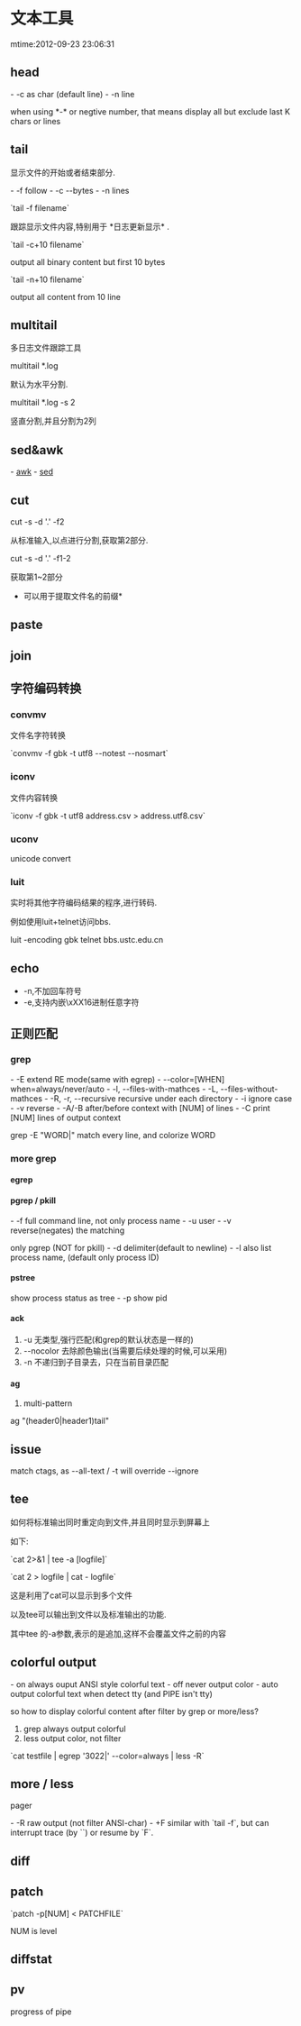 =文本工具=
mtime:2012-09-23 23:06:31
== head ==
- -c        as char (default line)
- -n        line

when using *-* or negtive number, that means display all but exclude last K
chars or lines

== tail ==
显示文件的开始或者结束部分.

- -f        follow
- -c        --bytes
- -n        lines

`tail -f filename`

跟踪显示文件内容,特别用于 *日志更新显示* .

`tail -c+10 filename`

output all binary content but first 10 bytes

`tail -n+10 filename`

output all content from 10 line

== multitail ==
多日志文件跟踪工具

multitail *.log

默认为水平分割.

multitail *.log -s 2

竖直分割,并且分割为2列

==sed&awk==
- [[awk]]
- [[sed]]

== cut ==

cut -s -d '.' -f2

从标准输入,以点进行分割,获取第2部分.

cut -s -d '.' -f1-2

获取第1~2部分

*可以用于提取文件名的前缀*

== paste ==
== join ==

== 字符编码转换 ==
=== convmv ===

文件名字符转换

`convmv -f gbk -t utf8 --notest --nosmart`

=== iconv ===

文件内容转换

`iconv -f gbk -t utf8 address.csv > address.utf8.csv`

=== uconv ===
unicode convert

=== luit ===
实时将其他字符编码结果的程序,进行转码.

例如使用luit+telnet访问bbs.

luit -encoding gbk telnet bbs.ustc.edu.cn

== echo ==
* -n,不加回车符号
* -e,支持内嵌\xXX16进制任意字符

== 正则匹配 ==
=== grep ===
- -E                extend RE mode(same with egrep)
- --color=[WHEN]    when=always/never/auto
- -l, --files-with-mathces
- -L, --files-without-mathces
- -R, -r, --recursive       recursive under each directory
- -i                ignore case
- -v                reverse
- -A/-B             after/before context with [NUM] of lines
- -C                print [NUM] lines of output context

grep -E "WORD|"     match every line, and colorize WORD

=== more grep ===
==== egrep ====
==== pgrep / pkill ====
- -f                full command line, not only process name
- -u                user
- -v                reverse(negates) the matching

only pgrep (NOT for pkill)
- -d                delimiter(default to newline)
- -l                also list process name, (default only process ID)

==== pstree ====
show process status as tree
- -p                show pid

==== ack ====

# -u 无类型,强行匹配(和grep的默认状态是一样的)
# --nocolor   去除颜色输出(当需要后续处理的时候,可以采用)
# -n 不递归到子目录去，只在当前目录匹配

==== ag ====
# multi-pattern
ag "(header0|header1)tail"
== issue ==
match ctags, as --all-text / -t will override --ignore
== tee ==
如何将标准输出同时重定向到文件,并且同时显示到屏幕上

如下:

`cat 2>&1 | tee -a [logfile]`

`cat 2 > logfile | cat - logfile`

这是利用了cat可以显示到多个文件

以及tee可以输出到文件以及标准输出的功能.

其中tee 的-a参数,表示的是追加,这样不会覆盖文件之前的内容

== colorful output ==
- on            always ouput ANSI style colorful text
- off           never output color
- auto          output colorful text when detect tty (and PIPE isn't tty)

so how to display colorful content after filter by grep or more/less?

# grep always output colorful
# less output color, not filter

`cat testfile | egrep '3022|' --color=always | less -R`

== more / less ==
pager

- -R            raw output (not filter ANSI-char)
- +F
similar with `tail -f`, but can interrupt trace (by `<Ctrl-C>`) or resume by
`F`.

== diff ==

== patch ==

`patch -p[NUM] < PATCHFILE`

NUM is level
== diffstat ==

== pv ==
progress of pipe

